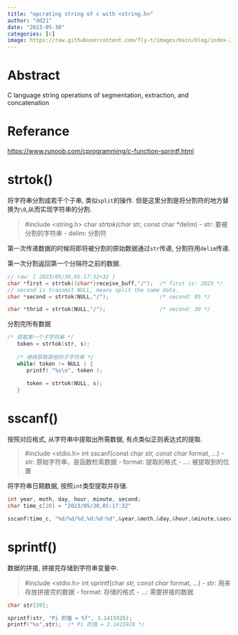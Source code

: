 ```yaml
---
title: "opcrating string of c with <string.h>" 
author: "dd21"
date: "2023-05-30" 
categories: [c]
image: https://raw.githubusercontent.com/fly-t/images/main/blog/index-2023-05-31-10-05-39.png
---
```



# Abstract
C language string operations of segmentation, extraction, and concatenation 

# Referance
[https://www.runoob.com/cprogramming/c-function-sprintf.html](https://www.runoob.com/cprogramming/c-function-sprintf.html)


# strtok()

将字符串分割成若干个子串, 类似`split`的操作. 但是这里分割是将分割符的地方替换为`\0`,从而实现字符串的分割.

> #include <string.h>
> char *strtok(char *str, const char *delim)
> - str: 要被分割的字符串
> - delim: 分割符

第一次传递数据的时候将即将被分割的原始数据通过`str`传递, 分割符用`delim`传递.

第一次分割返回第一个分隔符之前的数据.
``` c
// raw: [ 2023/05/30,05:17:32+32 ]
char *first = strtok((char*)receive_buff,"/");  /* first is: 2023 */
// second is transmit NULL, means split the same data.
char *second = strtok(NULL,"/");                /* second: 05 */

char *thrid = strtok(NULL,"/");                 /* second: 30 */
```

分割完所有数据

``` c
/* 获取第一个子字符串 */
   token = strtok(str, s);
   
   /* 继续获取其他的子字符串 */
   while( token != NULL ) {
      printf( "%s\n", token );
    
      token = strtok(NULL, s);
   }
```


# sscanf()

按照对应格式, 从字符串中提取出所需数据, 有点类似正则表达式的提取.

> #include <stdio.h>
>  int sscanf(const char *str, const char *format, ...) 
> - str:    原始字符串，是函数检索数据
> - format: 提取的格式
> - ...:    被提取到的位置


将字符串日期数据, 按照`int`类型提取并存储.

``` c
int year, moth, day, hour, minute, second;
char time_c[20] = "2023/05/30,05:17:32"

sscanf(time_c, "%d/%d/%d,%d:%d:%d",&year,&moth,&day,&hour,&minute,&second);
```

# sprintf()
数据的拼接, 拼接完存储到字符串变量中.

> #include <stdio.h>
> int sprintf(char *str, const char *format, ...)
> - str: 用来存放拼接完的数据
> - format: 存储的格式
> - ...: 需要拼接的数据

``` c
char str[20];

sprintf(str, "Pi 的值 = %f", 3.1415926);
printf("%s",str);  /* Pi 的值 = 3.1415926 */
```



